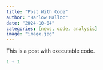 ```yaml
---
title: "Post With Code"
author: "Harlow Malloc"
date: "2024-10-04"
categories: [news, code, analysis]
image: "image.jpg"
---
```


This is a post with executable code.

```r
1 + 1
```
